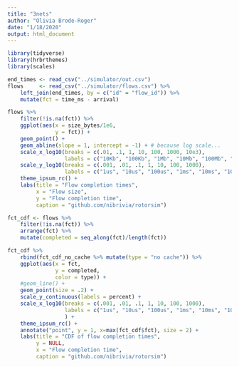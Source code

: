 ```yaml
---
title: "3nets"
author: "Olivia Brode-Roger"
date: "1/18/2020"
output: html_document
---
```


```r
library(tidyverse)
library(hrbrthemes)
library(scales)
```

```r
end_times <- read_csv("../simulator/out.csv")
flows     <- read_csv("../simulator/flows.csv") %>%
    left_join(end_times, by = c("id" = "flow_id")) %>% 
    mutate(fct = time_ms - arrival)

flows %>%
    filter(!is.na(fct)) %>% 
    ggplot(aes(x = size_bytes/1e6,
               y = fct)) +
    geom_point() +
    geom_abline(slope = 1, intercept = -1) + # because log scale...
    scale_x_log10(breaks = c(.01, .1, 1, 10, 100, 1000, 10e3),
                  labels = c("10Kb", "100Kb", "1Mb", "10Mb", "100Mb", "1Gb", "10Gb")) +
    scale_y_log10(breaks = c(.001, .01, .1, 1, 10, 100, 1000),
                  labels = c("1us", "10us", "100us", "1ms", "10ms", "100ms", "1s")) +
    theme_ipsum_rc() +
    labs(title = "Flow completion times",
         x = "Flow size",
         y = "Flow completion time",
         caption = "github.com/nibrivia/rotorsim")
```

```r
fct_cdf <- flows %>% 
    filter(!is.na(fct)) %>% 
    arrange(fct) %>% 
    mutate(completed = seq_along(fct)/length(fct))

fct_cdf %>%
    rbind(fct_cdf_no_cache %>% mutate(type = "no cache")) %>% 
    ggplot(aes(x = fct,
               y = completed,
               color = type)) +
    #geom_line() +
    geom_point(size = .2) +
    scale_y_continuous(labels = percent) +
    scale_x_log10(breaks = c(.001, .01, .1, 1, 10, 100, 1000),
                  labels = c("1us", "10us", "100us", "1ms", "10ms", "100ms", "1s")
                  ) +
    theme_ipsum_rc() +
    annotate("point", y = 1, x=max(fct_cdf$fct), size = 2) +
    labs(title = "CDF of flow completion times",
         y = NULL,
         x = "Flow completion time",
         caption = "github.com/nibrivia/rotorsim")
```
